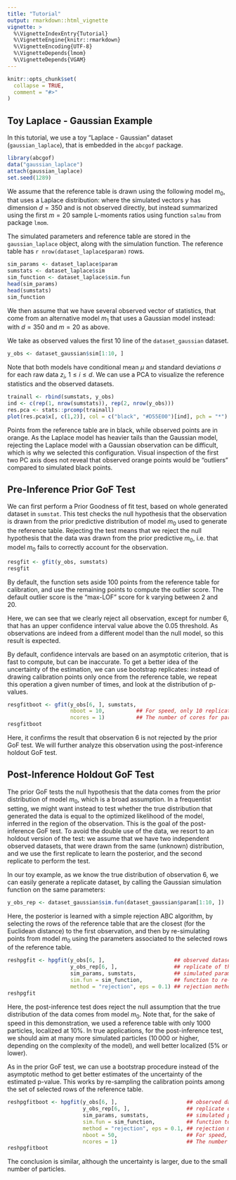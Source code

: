```yaml
---
title: "Tutorial"
output: rmarkdown::html_vignette
vignette: >
  %\VignetteIndexEntry{Tutorial}
  %\VignetteEngine{knitr::rmarkdown}
  %\VignetteEncoding{UTF-8}
  %\VignetteDepends{lmom}
  %\VignetteDepends{VGAM}
---
```


```r
knitr::opts_chunk$set(
  collapse = TRUE,
  comment = "#>"
)
```

## Toy Laplace - Gaussian Example

In this tutorial, we use a toy "Laplace - Gaussian" dataset (`gaussian_laplace`),
that is embedded in the `abcgof` package.

```r
library(abcgof)
data("gaussian_laplace")
attach(gaussian_laplace)
set.seed(1289)
```

We assume that the reference table is drawn using the following model $m_0$,
that uses a Laplace distribution:
\begin{equation*}
   \text{$m_0$: }
      \left\{
   \begin{aligned}
   \theta &= (\mu, \sigma); \\
   \mu &\sim \mbox{Uniform}(-5,5); \\
   \sigma &\sim \mbox{Uniform}(1,4);\\
    z_i &\overset{iid}{\sim} \mbox{Laplace}(\mu,\sigma/\sqrt{2}) \mbox{ for } 1 \leq i \leq d;\\
    y &= \text{L-moments}(z; m);
    \end{aligned}
    \right.
\end{equation*}
where the simulated vectors $y$ has dimension $d=350$ and is not observed directly,
but instead summarized using the first $m = 20$
sample L-moments ratios using function `salmu` from package `lmom`.

The simulated parameters and reference table are stored in the `gaussian_laplace`
object, along with the simulation function.
The reference table has `r nrow(dataset_laplace$param)` rows.

```r
sim_params <- dataset_laplace$param
sumstats <- dataset_laplace$sim
sim_function <- dataset_laplace$sim.fun
head(sim_params)
head(sumstats)
sim_function
```

We then assume that we have several observed vector of statistics, that come
from an alternative model $m_1$ that uses a Gaussian model instead:
\begin{equation*}
   \text{$m_1$: }
   \left\{
   \begin{aligned}
   \theta &= (\mu, \sigma); \\
    \mu &\sim \mbox{Uniform}(-5,5); \\
   \sigma &\sim \mbox{Uniform}(1,4);\\
    z_i &\overset{iid}{\sim} \mbox{Normal}(\mu,\sigma^2) \mbox{ for } 1 \leq i \leq d;\\
    y &= \text{L-moments}(z; m),
    \end{aligned}
    \right.
\end{equation*}
with $d=350$ and $m=20$ as above.

We take as observed values the first 10 line of the `dataset_gaussian` dataset.

```r
y_obs <- dataset_gaussian$sim[1:10, ]
```

Note that both models have conditional mean $\mu$ and standard deviations $\sigma$
for each raw data $z_i$, $1 \leq i \leq d$.
We can use a PCA to visualize the reference statistics and the observed datasets.

```r
trainall <- rbind(sumstats, y_obs)
ind <- c(rep(1, nrow(sumstats)), rep(2, nrow(y_obs)))
res.pca <- stats::prcomp(trainall)
plot(res.pca$x[, c(1,2)], col = c("black", "#D55E00")[ind], pch = "*")
```

Points from the reference table are in black, while observed points are in orange.
As the Laplace model has heavier tails than the Gaussian model, rejecting
the Laplace model with a Gaussian observation can be difficult, which is why
we selected this configuration.
Visual inspection of the first two PC axis does not reveal that observed orange
points would be "outliers" compared to simulated black points.

## Pre-Inference Prior GoF Test

We can first perform a Prior Goodness of fit test, based on whole generated
dataset in `sumstat`. 
This test checks the null hypothesis that the observation is drawn from the 
prior predictive distribution of model $m_0$ used to generate the reference table.
Rejecting the test means that we reject the null hypothesis that the data was 
drawn from the prior predictive $m_0$, i.e. that model $m_0$ fails to correctly
account for the observation.

```r
resgfit <- gfit(y_obs, sumstats)
resgfit
```

By default, the function sets aside $100$ points from the reference table for
calibration, and use the remaining points to compute the outlier score.
The default outlier score is the "max-LOF" score for k varying between 2 and 20.

Here, we can see that we clearly reject all observation, except for number 6,
that has an upper confidence interval value above the $0.05$ threshold.
As observations are indeed from a different model than the null model, so this
result is expected.

By default, confidence intervals are based on an asymptotic criterion, that is
fast to compute, but can be inaccurate.
To get a better idea of the uncertainty of the estimation, we can use bootstrap
replicates: instead of drawing calibration points only once from the reference table,
we repeat this operation a given number of times, and look at the distribution of
p-values.

```r
resgfitboot <- gfit(y_obs[6, ], sumstats,
                    nboot = 10,          ## For speed, only 10 replicates, but this should be increased.
                    ncores = 1)          ## The number of cores for parallel computation can be increased.
resgfitboot
```

Here, it confirms the result that observation 6 is not rejected by the prior GoF test.
We will further analyze this observation using the post-inference holdout GoF test.


## Post-Inference Holdout GoF Test

The prior GoF tests the null hypothesis that the data comes from the prior
distribution of model $m_0$, which is a broad assumption.
In a frequentist setting, we might want instead to test
whether the true distribution that generated the data is equal to the
optimized likelihood of the model, inferred in the region of the observation.
This is the goal of the post-inference GoF test.
To avoid the double use of the data,
we resort to an holdout version of the test:
we assume that we have two independent observed datasets, that were drawn from the
same (unknown) distribution, and we use the first replicate to learn the posterior,
and the second replicate to perform the test.

In our toy example, as we know the true distribution of observation 6, we can
easily generate a replicate dataset, by calling the Gaussian simulation function
on the same parameters:
```r
y_obs_rep <- dataset_gaussian$sim.fun(dataset_gaussian$param[1:10, ])
```


Here, the posterior is learned with a simple rejection ABC algorithm,
by selecting the rows of the reference table that are the closest (for the Euclidean distance)
to the first observation, and then by re-simulating points from model $m_0$
using the parameters associated to the selected rows of the reference table.

```r
reshpgfit <- hpgfit(y_obs[6, ],                      ## observed dataset
                    y_obs_rep[6, ],                  ## replicate of the observed dataset
                    sim_params, sumstats,            ## simulated parameters and reference table from m_0
                    sim.fun = sim_function,          ## function to re-simulate from m_0 given parameters
                    method = "rejection", eps = 0.1) ## rejection method with epsilon = 10%
reshpgfit
```
Here, the post-inference test does reject the null assumption that the true
distribution of the data comes from model $m_0$.
Note that, for the sake of speed in this demonstration, we used a reference table
with only $1000$ particles, localized at $10\%$.
In true applications, for the post-inference test, we should aim at many more
simulated particles ($10\,000$ or higher, depending on the complexity of the model),
and well better localized ($5\%$ or lower).

As in the prior GoF test, we can use a bootstrap procedure instead of the
asymptotic method to get better estimates of the uncertainty of the estimated
p-value. This works by re-sampling the calibration points among the set of
selected rows of the reference table.

```r
reshpgfitboot <- hpgfit(y_obs[6, ],                      ## observed dataset
                        y_obs_rep[6, ],                  ## replicate of the observed dataset
                        sim_params, sumstats,            ## simulated parameters and reference table from m_0
                        sim.fun = sim_function,          ## function to re-simulate from m_0 given parameters
                        method = "rejection", eps = 0.1, ## rejection method with epsilon = 10%
                        nboot = 50,                      ## For speed, only 50 replicates, but this should be increased.
                        ncores = 1)                      ## The number of cores for parallel computation can be increased.
reshpgfitboot
```
The conclusion is similar, although the uncertainty is larger, due to the small
number of particles.
